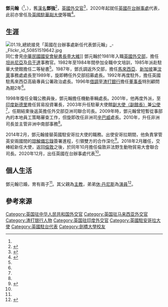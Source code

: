 {{short description|British diplomat|bot=PearBOT 5}}
{{Infobox officeholder
|honorific-prefix =
|name             = 鄧元翰
|native_name      = John Dennis
|honorific-suffix =
|image            = John Dennis.jpg
|imagesize        =
|office           = {{flagicon|UK}} [[英國在台辦事處|英國在台辦事處]]第3任代表
|term_start       = 2021年1月11日
|term_end         =
|1blankname       = 外交大臣
|1namedata        = [[多米尼克·拉布|多米尼克·拉布]]
|predecessor      = [[唐凱琳_(英國外交官)|唐凱琳]]
|successor        =
|office1          = {{flagicon|UK}} {{Link-en|英國駐安哥拉大使列表|List of Ambassadors from the United Kingdom to Angola|英國駐安哥拉特命全權大使}}
|term_start1      = 2014年2月
|term_end1        = 2018年3月
|predecessor1     = {{tsl|en|Richard Wildash|理察·懷爾達斯}}
|successor1       = {{tsl|en|Jessica Hand|潔西卡·漢德}}
|monarch1         = [[伊麗莎白二世|伊麗莎白二世]]
|primeminister1   = [[大衛·卡麥隆|大衛·卡麥隆]]<br>[[德蕾莎·梅伊|德蕾莎·梅伊]]
|office2          = {{flagicon|UK}} [[英國駐華大使館|英國駐華大使館]]副館長
|1blankname2      = 大使
|1namedata2       = [[韓魁發|韓魁發]]爵士
|term_start2      = 2003年
|term_end2        = 2006年
|birth_date       = {{Birth_date_and _age|1959|6|8}}
|birth_place      =
|death_date       =
|death_place      =
|restingplace     =
|birthname        =
|nationality      = {{UK}}
|party            =
|otherparty       = <!--For additional political affiliations-->
|spouse           =<!-- {{lang|en|Jillian Margaret Dennis}}<ref name="GV"/> -->
|partner          = <!--For those with a domestic partner and not married-->
|relations        =
|children         =2子<ref name="GV">{{cite web |script-title=en:Change of Her Majesty’s Ambassador to Angola |url=https://www.gov.uk/government/news/change-of-her-majestys-ambassador-to-angola |website={{lang|en|[[英國外交部|Foreign & Commonwealth Office]]}} |accessdate=2018-11-25 |archiveurl=https://web.archive.org/web/20190723231212/https://www.gov.uk/government/news/change-of-her-majestys-ambassador-to-angola |archivedate=2019-07-23 |dead-url=no }}</ref>
|residence        =
|education        =
|alma_mater       = [[劍橋大學|劍橋大學]]
|occupation       = [[外交官|外交官]]
|profession       =  
|cabinet          =
|committees       =
|portfolio        =
|signature        =
|website          =
|footnotes        = 
}}

'''鄧元翰'''（{{lang-en|John David Dennis}}<ref name="GV"/>，{{bd|1959年|6月8日||}}），舊[[漢名|漢名]]'''鄧強'''<ref name="漢名">{{Cite news |archiveurl=https://web.archive.org/web/20210820020132/https://www.cna.com.tw/news/aipl/202105150022.aspx |url=https://www.cna.com.tw/news/aipl/202105150022.aspx |archivedate=2021-08-20 |title=英國新任駐台代表為求融入 請員工幫忙取台灣名字 |publisher=[[中央社|中央社]] |author=鍾佑貞 |date=2021-05-15 |accessdate=2021-05-15 |dead-url=no }}</ref>，[[英國|英國]][[外交官|外交官]]<ref name="British Diplomats Directory">{{Citation |archiveurl=https://web.archive.org/web/20210112211432/http://www.gulabin.com/britishdiplomatsdirectory/pdf/britishdiplomatsdirectory.pdf |url=http://www.gulabin.com/britishdiplomatsdirectory/pdf/britishdiplomatsdirectory.pdf |script-title=en:British Diplomats Directory |archivedate=2021-01-12 |publisher={{lang|en|[[英國外交部|FCO]] Historians}} |author={{lang|en|Mackie, Colin}} |date=2020  |accessdate=2021-01-12 |page=140 }}</ref>，2020年起就任[[英國在台辦事處|英國在台辦事處]]代表，此前亦曾任{{Link-en|英國駐安哥拉大使列表|List of Ambassadors from the United Kingdom to Angola|英國駐安哥拉大使}}及[[英國駐華大使館|英國駐華副大使]]等職<ref name="GOVUK2021">{{cite web |title=John Dennis |url=https://www.gov.uk/government/people/john-dennis |publisher={{lang|en|[[英國外交部|Foreign, Commonwealth & Development Office]]}} |accessdate=2021-01-05 |archiveurl=https://web.archive.org/web/20210322123644/https://www.gov.uk/government/people/john-dennis |archivedate=2021-03-22 |dead-url=no }}</ref>。

==生涯==
[[File:01.19_總統接見「英國在台辦事處新任代表鄧元翰」_-_Flickr_id_50851519642.jpg|thumb]]同仁會見[[國家安全會議_(中華民國)|中華民國國安會秘書長]][[李大維_(外交官)|李大維]]]]
鄧元翰於1981年入職[[英國外交部|英國外交部]]，擔任[[坦尚尼亞|坦尚尼亞]]及[[烏干達|烏干達]]事務官。1982年至1984年間參加全職中文培訓，1985年派赴駐華大使館擔任二等秘書<ref name="GV"/>。1987年，鄧氏調返外交部，擔任[[馬來西亞|馬來西亞]]、[[新加坡|新加坡]]兼[[汶萊|汶萊]]事務處處長至1989年，旋即轉任外交部招募處長。1992年再度駐外，擔任英國駐馬來西亞高級專員公署政治處長。1996年[[借調|借調]]至[[渣打銀行|渣打銀行]]擔任[[董事長|董事長]]特別顧問為期2年<ref name="GV" />。

1998年復任全職公務員後，鄧元翰擔任{{Link-en|英國貿易產業部|Department of Trade and Industry (United Kingdom)}}機動車輛處長。2001年，他再度外派，至[[印度|印度]][[新德里|新德里]]擔任貿易投資署長，2003年升任駐華大使館[[使領館副館長|副大使（副館長）]]兼[[公使|公使]]<ref name="British Diplomats Directory"/>，任期結束後返英擔任外交部亞洲司聯合司長。2009年時，鄧元翰曾短暫從事部內的本地員工策略審查工作，但旋即改任非洲司[[辛巴威|辛巴威]]處長。2010年，升任非洲司長並主管非洲中南部事務<ref name="GV" />。

2014年2月，鄧元翰接替英國駐安哥拉大使{{Link-en|理查·懷爾達許|Richard Wildash}}的職務。出使安哥拉期間，他負責掌管英安兩國間的[[諒解備忘錄|諒解備忘錄]]簽署進程，引領雙方的合作深化<ref>{{cite web |script-title=en:British Ambassador John Dennis bids farewell to Luanda, Angola |url=https://www.gov.uk/government/news/british-ambassador-john-dennis-bids-farewell-to-luanda-angola |publisher={{lang|en|British Embassy Luanda}} |accessdate=2018-11-25 |archiveurl=https://web.archive.org/web/20190724033455/https://www.gov.uk/government/news/british-ambassador-john-dennis-bids-farewell-to-luanda-angola |archivedate=2019-07-24 |dead-url=no }}</ref>。2018年2月離任，交棒給新任大使{{Link-en|潔西卡·漢德|Jessica Hand}}，返回[[倫敦|倫敦]]之後，於同年10月擔任倫敦非法野生動物貿易大會聯合司長。2020年12月，出任英國在台辦事處代表<ref name="GOVUK2021"/>。

==個人生活==
鄧元翰已婚，育有兩子<ref name="GV" />。其父親{{Link-en|約翰·丹尼斯 (主教)|John Dennis (bishop)|約翰·丹尼斯}}為[[主教|主教]]，弟弟[[休·丹尼斯|休·丹尼斯]]為[[演員|演員]]<ref name=”家庭”>{{cite web |url = https://www.theguardian.com/lifeandstyle/2015/jan/16/hugh-dennis-my-family-values |title = Hugh Dennis: My family values |last= McGrath|first= Nick|date= 2015-01-16|publisher = [[The_Guardian|The Guardian]]  |access-date = 2019-04-01 |archiveurl=https://archive.is/US3hy |archivedate=2020-10-14 }}</ref>。

==參考來源==
{{Portal|人物|英國|國際關係}}
{{reflist}}

{{start box}}
{{s-dip}}
{{s-before|[[唐凱琳|唐凱琳]]}}
{{s-title|[[英國在台辦事處|英國在台辦事處]]代表|2020年－}}
{{s-inc}}
{{s-before|{{Link-en|理查·懷爾達許|Richard Wildash}}|{{lang|en|Richard Wildash}} }}
{{s-title|{{Link-en|英國駐安哥拉大使列表|List of Ambassadors from the United Kingdom to Angola|英國駐安哥拉大使}}|2014年－2018年}}
{{s-after|{{Link-en|潔西卡·漢德|Jessica Hand}}|{{lang|en|Jessica Hand}} }}
{{s-before|[[柏聖文|柏聖文]]|{{lang|en|Stephen E. Bradley}} }}
{{s-title|[[英國駐華大使館|英國駐華大使館]]副大使|2003年－2006年}}
{{s-after|[[吳百納|吳百納]]|{{lang|en|Barbara Woodward}} }}
{{end box}}

{{英國在台辦事處代表}}
{{DEFAULTSORT:Dennis, John David}}
[[Category:英国驻中华人民共和国外交官|Category:英国驻中华人民共和国外交官]]
[[Category:英国驻马来西亚外交官|Category:英国驻马来西亚外交官]]
[[Category:渣打银行人物|Category:渣打银行人物]]
[[Category:英国驻印度外交官|Category:英国驻印度外交官]]
[[Category:英國駐安哥拉大使|Category:英國駐安哥拉大使]]
[[Category:英國駐台代表|Category:英國駐台代表]]
[[Category:劍橋大學校友|Category:劍橋大學校友]]